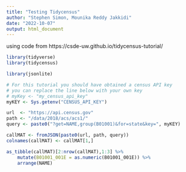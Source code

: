 ```yaml
---
title: "Testing Tidycensus"
author: "Stephen Simon, Mounika Reddy Jakkidi"
date: "2022-10-07"
output: html_document
---
```


using code from https://csde-uw.github.io/tidycensus-tutorial/

```r
library(tidyverse)
library(tidycensus)

library(jsonlite)

# For this tutorial you should have obtained a census API key
# you can replace the line below with your own key 
# myKey <- "my_census_api_key"
myKEY <- Sys.getenv("CENSUS_API_KEY")

url  <- "https://api.census.gov"
path <- "/data/2018/acs/acs1/"
query <- paste0("?get=NAME,group(B01001)&for=state&key=", myKEY)

callMAT <- fromJSON(paste0(url, path, query))
colnames(callMAT) <- callMAT[1,]

as_tibble(callMAT)[2:nrow(callMAT),1:3] %>%
    mutate(B01001_001E = as.numeric(B01001_001E)) %>%
    arrange(NAME)
```